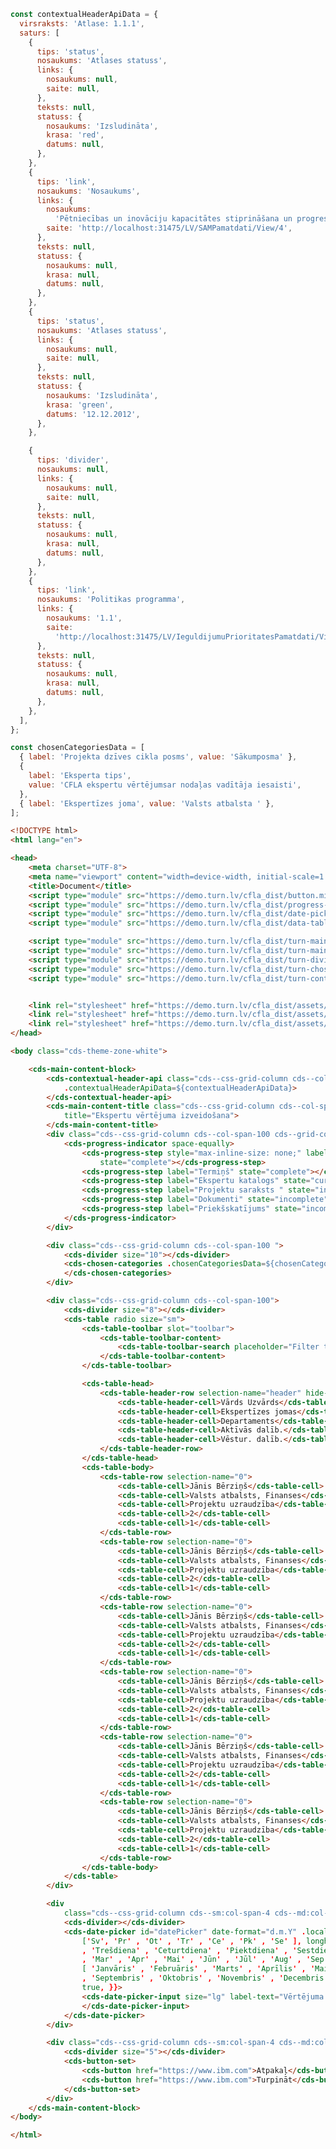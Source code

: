 ```js
const contextualHeaderApiData = {
  virsraksts: 'Atlase: 1.1.1',
  saturs: [
    {
      tips: 'status',
      nosaukums: 'Atlases statuss',
      links: {
        nosaukums: null,
        saite: null,
      },
      teksts: null,
      statuss: {
        nosaukums: 'Izsludināta',
        krasa: 'red',
        datums: null,
      },
    },
    {
      tips: 'link',
      nosaukums: 'Nosaukums',
      links: {
        nosaukums:
          'Pētniecības un inovāciju kapacitātes stiprināšana un progresīvu tehnoloģiju ieviešana',
        saite: 'http://localhost:31475/LV/SAMPamatdati/View/4',
      },
      teksts: null,
      statuss: {
        nosaukums: null,
        krasa: null,
        datums: null,
      },
    },
    {
      tips: 'status',
      nosaukums: 'Atlases statuss',
      links: {
        nosaukums: null,
        saite: null,
      },
      teksts: null,
      statuss: {
        nosaukums: 'Izsludināta',
        krasa: 'green',
        datums: '12.12.2012',
      },
    },

    {
      tips: 'divider',
      nosaukums: null,
      links: {
        nosaukums: null,
        saite: null,
      },
      teksts: null,
      statuss: {
        nosaukums: null,
        krasa: null,
        datums: null,
      },
    },
    {
      tips: 'link',
      nosaukums: 'Politikas programma',
      links: {
        nosaukums: '1.1',
        saite:
          'http://localhost:31475/LV/IeguldijumuPrioritatesPamatdati/View/3',
      },
      teksts: null,
      statuss: {
        nosaukums: null,
        krasa: null,
        datums: null,
      },
    },
  ],
};

const chosenCategoriesData = [
  { label: 'Projekta dzīves cikla posms', value: 'Sākumposma' },
  {
    label: 'Eksperta tips',
    value: 'CFLA ekspertu vērtējumsar nodaļas vadītāja iesaisti',
  },
  { label: 'Ekspertīzes joma', value: 'Valsts atbalsta ' },
];
```

```html
<!DOCTYPE html>
<html lang="en">

<head>
    <meta charset="UTF-8">
    <meta name="viewport" content="width=device-width, initial-scale=1.0">
    <title>Document</title>
    <script type="module" src="https://demo.turn.lv/cfla_dist/button.min.js"></script>
    <script type="module" src="https://demo.turn.lv/cfla_dist/progress-indicator.min.js"></script>
    <script type="module" src="https://demo.turn.lv/cfla_dist/date-picker.min.js"></script>
    <script type="module" src="https://demo.turn.lv/cfla_dist/data-table.min.js"></script>

    <script type="module" src="https://demo.turn.lv/cfla_dist/turn-main-content-title.min.js"></script>
    <script type="module" src="https://demo.turn.lv/cfla_dist/turn-main-content-block.min.js"></script>
    <script type="module" src="https://demo.turn.lv/cfla_dist/turn-divider.min.js"></script>
    <script type="module" src="https://demo.turn.lv/cfla_dist/turn-chosen-categories.min.js"></script>
    <script type="module" src="https://demo.turn.lv/cfla_dist/turn-contextual-header-api.min.js"></script>


    <link rel="stylesheet" href="https://demo.turn.lv/cfla_dist/assets/css/themes.css" />
    <link rel="stylesheet" href="https://demo.turn.lv/cfla_dist/assets/css/turn-carbon-grid.css" />
    <link rel="stylesheet" href="https://demo.turn.lv/cfla_dist/assets/fonts/css/ibm-plex.css" />
</head>

<body class="cds-theme-zone-white">

    <cds-main-content-block>
        <cds-contextual-header-api class="cds--css-grid-column cds--col-span-100"
            .contextualHeaderApiData=${contextualHeaderApiData}>
        </cds-contextual-header-api>
        <cds-main-content-title class="cds--css-grid-column cds--col-span-100 cds--grid-column-hang"
            title="Ekspertu vērtējuma izveidošana">
        </cds-main-content-title>
        <div class="cds--css-grid-column cds--col-span-100 cds--grid-column-hang">
            <cds-progress-indicator space-equally>
                <cds-progress-step style="max-inline-size: none;" label="Vērtēšanas veids"
                    state="complete"></cds-progress-step>
                <cds-progress-step label="Termiņš" state="complete"></cds-progress-step>
                <cds-progress-step label="Ekspertu katalogs" state="current"></cds-progress-step>
                <cds-progress-step label="Projektu saraksts " state="incomplete"></cds-progress-step>
                <cds-progress-step label="Dokumenti" state="incomplete"></cds-progress-step>
                <cds-progress-step label="Priekšskatījums" state="incomplete"></cds-progress-step>
            </cds-progress-indicator>
        </div>

        <div class="cds--css-grid-column cds--col-span-100 ">
            <cds-divider size="10"></cds-divider>
            <cds-chosen-categories .chosenCategoriesData=${chosenCategoriesData}>
            </cds-chosen-categories>
        </div>

        <div class="cds--css-grid-column cds--col-span-100">
            <cds-divider size="8"></cds-divider>
            <cds-table radio size="sm">
                <cds-table-toolbar slot="toolbar">
                    <cds-table-toolbar-content>
                        <cds-table-toolbar-search placeholder="Filter table"></cds-table-toolbar-search>
                    </cds-table-toolbar-content>
                </cds-table-toolbar>

                <cds-table-head>
                    <cds-table-header-row selection-name="header" hide-checkbox>
                        <cds-table-header-cell>Vārds Uzvārds</cds-table-header-cell>
                        <cds-table-header-cell>Ekspertīzes jomas</cds-table-header-cell>
                        <cds-table-header-cell>Departaments</cds-table-header-cell>
                        <cds-table-header-cell>Aktīvās dalīb.</cds-table-header-cell>
                        <cds-table-header-cell>Vēstur. dalīb.</cds-table-header-cell>
                    </cds-table-header-row>
                </cds-table-head>
                <cds-table-body>
                    <cds-table-row selection-name="0">
                        <cds-table-cell>Jānis Bērziņš</cds-table-cell>
                        <cds-table-cell>Valsts atbalsts, Finanses</cds-table-cell>
                        <cds-table-cell>Projektu uzraudzība</cds-table-cell>
                        <cds-table-cell>2</cds-table-cell>
                        <cds-table-cell>1</cds-table-cell>
                    </cds-table-row>
                    <cds-table-row selection-name="0">
                        <cds-table-cell>Jānis Bērziņš</cds-table-cell>
                        <cds-table-cell>Valsts atbalsts, Finanses</cds-table-cell>
                        <cds-table-cell>Projektu uzraudzība</cds-table-cell>
                        <cds-table-cell>2</cds-table-cell>
                        <cds-table-cell>1</cds-table-cell>
                    </cds-table-row>
                    <cds-table-row selection-name="0">
                        <cds-table-cell>Jānis Bērziņš</cds-table-cell>
                        <cds-table-cell>Valsts atbalsts, Finanses</cds-table-cell>
                        <cds-table-cell>Projektu uzraudzība</cds-table-cell>
                        <cds-table-cell>2</cds-table-cell>
                        <cds-table-cell>1</cds-table-cell>
                    </cds-table-row>
                    <cds-table-row selection-name="0">
                        <cds-table-cell>Jānis Bērziņš</cds-table-cell>
                        <cds-table-cell>Valsts atbalsts, Finanses</cds-table-cell>
                        <cds-table-cell>Projektu uzraudzība</cds-table-cell>
                        <cds-table-cell>2</cds-table-cell>
                        <cds-table-cell>1</cds-table-cell>
                    </cds-table-row>
                    <cds-table-row selection-name="0">
                        <cds-table-cell>Jānis Bērziņš</cds-table-cell>
                        <cds-table-cell>Valsts atbalsts, Finanses</cds-table-cell>
                        <cds-table-cell>Projektu uzraudzība</cds-table-cell>
                        <cds-table-cell>2</cds-table-cell>
                        <cds-table-cell>1</cds-table-cell>
                    </cds-table-row>
                    <cds-table-row selection-name="0">
                        <cds-table-cell>Jānis Bērziņš</cds-table-cell>
                        <cds-table-cell>Valsts atbalsts, Finanses</cds-table-cell>
                        <cds-table-cell>Projektu uzraudzība</cds-table-cell>
                        <cds-table-cell>2</cds-table-cell>
                        <cds-table-cell>1</cds-table-cell>
                    </cds-table-row>
                </cds-table-body>
            </cds-table>
        </div>

        <div
            class="cds--css-grid-column cds--sm:col-span-4 cds--md:col-span-8 cds--lg:col-span-10 cds--lg:col-span-10 cds--grid-column-hang">
            <cds-divider></cds-divider>
            <cds-date-picker id="datePicker" date-format="d.m.Y" .locale=${{ firstDayOfWeek: 1, weekdays: { shorthand:
                ['Sv', 'Pr' , 'Ot' , 'Tr' , 'Ce' , 'Pk' , 'Se' ], longhand: [ 'Svētdiena' , 'Pirmdiena' , 'Otrdiena'
                , 'Trešdiena' , 'Ceturtdiena' , 'Piektdiena' , 'Sestdiena' , ], }, months: { shorthand: [ 'Jan' , 'Feb'
                , 'Mar' , 'Apr' , 'Mai' , 'Jūn' , 'Jūl' , 'Aug' , 'Sep' , 'Okt' , 'Nov' , 'Dec' , ], longhand:
                [ 'Janvāris' , 'Februāris' , 'Marts' , 'Aprīlis' , 'Maijs' , 'Jūnijs' , 'Jūlijs' , 'Augusts'
                , 'Septembris' , 'Oktobris' , 'Novembris' , 'Decembris' , ], }, rangeSeparator: ' līdz ' , time_24hr:
                true, }}>
                <cds-date-picker-input size="lg" label-text="Vērtējuma iesniegšanas termiņš" placeholder="mm.dd.gggg">
                </cds-date-picker-input>
            </cds-date-picker>
        </div>

        <div class="cds--css-grid-column cds--sm:col-span-4 cds--md:col-span-8 cds--lg:col-span-10 cds--lg:col-span-10">
            <cds-divider size="5"></cds-divider>
            <cds-button-set>
                <cds-button href="https://www.ibm.com">Atpakaļ</cds-button>
                <cds-button href="https://www.ibm.com">Turpināt</cds-button>
            </cds-button-set>
        </div>
    </cds-main-content-block>
</body>

</html>
```
